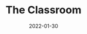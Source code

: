 ---
title: The Classroom
description: In The Classroom you move around the room to cheat on your test, just like you right now.
date: 2022-01-30
type: Flash
name: classroom
credits:
- Game by Luka M
---